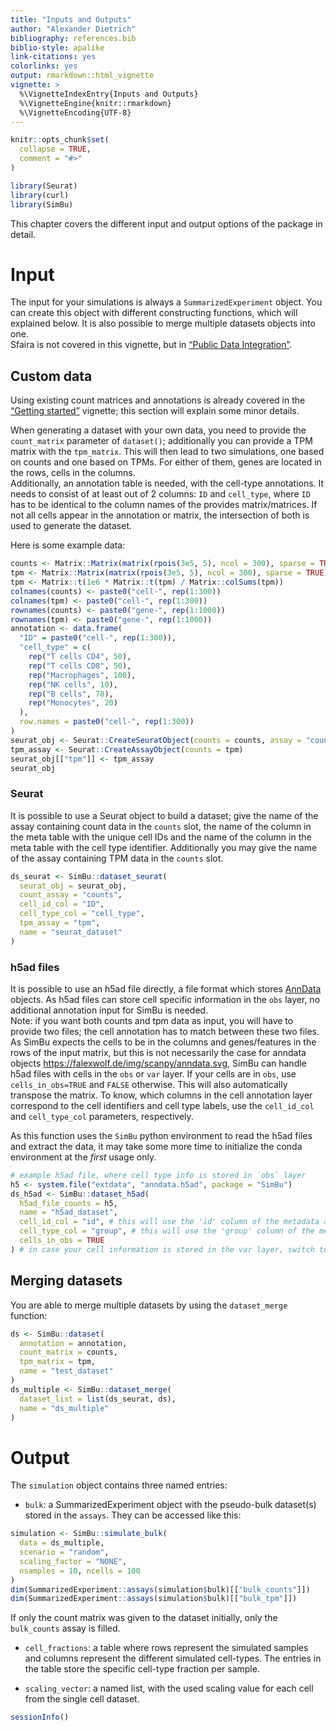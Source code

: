 ```yaml
---
title: "Inputs and Outputs"
author: "Alexander Dietrich"
bibliography: references.bib
biblio-style: apalike
link-citations: yes
colorlinks: yes
output: rmarkdown::html_vignette
vignette: >
  %\VignetteIndexEntry{Inputs and Outputs}
  %\VignetteEngine{knitr::rmarkdown}
  %\VignetteEncoding{UTF-8}
---
```


```r
knitr::opts_chunk$set(
  collapse = TRUE,
  comment = "#>"
)
```

```r
library(Seurat)
library(curl)
library(SimBu)
```

This chapter covers the different input and output options of the package in detail.

# Input

The input for your simulations is always a `SummarizedExperiment` object. You can create this object with different constructing functions, which will explained below. It is also possible to merge multiple datasets objects into one. \
Sfaira is not covered in this vignette, but in ["Public Data Integration"](sfaira_vignette.html).\

## Custom data

Using existing count matrices and annotations is already covered in the ["Getting started"](simulator_documentation.html) vignette; this section will explain some minor details.\

When generating a dataset with your own data, you need to provide the `count_matrix` parameter of `dataset()`; additionally you can provide a TPM matrix with the `tpm_matrix`. This will then lead to two simulations, one based on counts and one based on TPMs. For either of them, genes are located in the rows, cells in the columns.\
Additionally, an annotation table is needed, with the cell-type annotations. It needs to consist of at least out of 2 columns: `ID` and `cell_type`, where `ID` has to be identical to the column names of the provides matrix/matrices. If not all cells appear in the annotation or matrix, the intersection of both is used to generate the dataset. \

Here is some example data:

```r
counts <- Matrix::Matrix(matrix(rpois(3e5, 5), ncol = 300), sparse = TRUE)
tpm <- Matrix::Matrix(matrix(rpois(3e5, 5), ncol = 300), sparse = TRUE)
tpm <- Matrix::t(1e6 * Matrix::t(tpm) / Matrix::colSums(tpm))
colnames(counts) <- paste0("cell-", rep(1:300))
colnames(tpm) <- paste0("cell-", rep(1:300))
rownames(counts) <- paste0("gene-", rep(1:1000))
rownames(tpm) <- paste0("gene-", rep(1:1000))
annotation <- data.frame(
  "ID" = paste0("cell-", rep(1:300)),
  "cell_type" = c(
    rep("T cells CD4", 50),
    rep("T cells CD8", 50),
    rep("Macrophages", 100),
    rep("NK cells", 10),
    rep("B cells", 70),
    rep("Monocytes", 20)
  ),
  row.names = paste0("cell-", rep(1:300))
)
seurat_obj <- Seurat::CreateSeuratObject(counts = counts, assay = "counts", meta.data = annotation)
tpm_assay <- Seurat::CreateAssayObject(counts = tpm)
seurat_obj[["tpm"]] <- tpm_assay
seurat_obj
```


### Seurat

It is possible to use a Seurat object to build a dataset; give the name of the assay containing count data in the `counts` slot, the name of the column in the meta table with the unique cell IDs and the name of the column in the meta table with the cell type identifier. Additionally you may give the name of the assay containing TPM data in the `counts` slot.

```r
ds_seurat <- SimBu::dataset_seurat(
  seurat_obj = seurat_obj,
  count_assay = "counts",
  cell_id_col = "ID",
  cell_type_col = "cell_type",
  tpm_assay = "tpm",
  name = "seurat_dataset"
)
```

### h5ad files

It is possible to use an h5ad file directly, a file format which stores [AnnData](https://anndata.readthedocs.io/en/latest/) objects. As h5ad files can store cell specific information in the `obs` layer, no additional annotation input for SimBu is needed. \
Note: if you want both counts and tpm data as input, you will have to provide two files; the cell annotation has to match between these two files. As SimBu expects the cells to be in the columns and genes/features in the rows of the input matrix, but this is not necessarily the case for anndata objects [https://falexwolf.de/img/scanpy/anndata.svg](https://falexwolf.de/img/scanpy/anndata.svg), SimBu can handle h5ad files with cells in the `obs` or `var` layer. If your cells are in `obs`, use  `cells_in_obs=TRUE` and `FALSE` otherwise. This will also automatically transpose the matrix.
To know, which columns in the cell annotation layer correspond to the cell identifiers and cell type labels, use the `cell_id_col` and `cell_type_col` parameters, respectively.\

As this function uses the `SimBu` python environment to read the h5ad files and extract the data, it may take some more time to initialize the conda environment at the *first* usage only. 

```r
# example h5ad file, where cell type info is stored in `obs` layer
h5 <- system.file("extdata", "anndata.h5ad", package = "SimBu")
ds_h5ad <- SimBu::dataset_h5ad(
  h5ad_file_counts = h5,
  name = "h5ad_dataset",
  cell_id_col = "id", # this will use the 'id' column of the metadata as cell identifiers
  cell_type_col = "group", # this will use the 'group' column of the metadata as cell type info
  cells_in_obs = TRUE
) # in case your cell information is stored in the var layer, switch to FALSE
```

## Merging datasets

You are able to merge multiple datasets by using the `dataset_merge` function:

```r
ds <- SimBu::dataset(
  annotation = annotation,
  count_matrix = counts,
  tpm_matrix = tpm,
  name = "test_dataset"
)
ds_multiple <- SimBu::dataset_merge(
  dataset_list = list(ds_seurat, ds),
  name = "ds_multiple"
)
```


# Output


The `simulation` object contains three named entries: \

* `bulk`: a SummarizedExperiment object with the pseudo-bulk dataset(s) stored in the `assays`. They can be accessed like this:

```r
simulation <- SimBu::simulate_bulk(
  data = ds_multiple,
  scenario = "random",
  scaling_factor = "NONE",
  nsamples = 10, ncells = 100
)
dim(SummarizedExperiment::assays(simulation$bulk)[["bulk_counts"]])
dim(SummarizedExperiment::assays(simulation$bulk)[["bulk_tpm"]])
```

If only the count matrix was given to the dataset initially, only the `bulk_counts` assay is filled.

* `cell_fractions`: a table where rows represent the simulated samples and columns represent the different simulated cell-types. The entries in the table store the specific cell-type fraction per sample.\

* `scaling_vector`: a named list, with the used scaling value for each cell from the single cell dataset. \

```r
sessionInfo()
```

